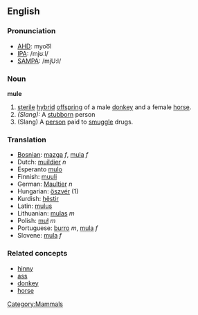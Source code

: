 ==English==
{{Wikipedia}}
===Pronunciation===
*[[w:AHD|AHD]]: myoo͞l
*[[w:IPA|IPA]]: /mjʊːl/
*[[w:SAMPA|SAMPA]]: /mjU:l/

===Noun===
'''mule'''
# [[sterile]] [[hybrid]] [[offspring]] of a male [[donkey]] and a female [[horse]].
#''(Slang):'' A [[stubborn]] person
# (Slang) A [[person]] paid to [[smuggle]] drugs.

===Translation===
*[[Bosnian]]: [[mazga]] ''f'', [[mula]] ''f''
*Dutch: [[muildier]] ''n''
*Esperanto [[mulo]]
*Finnish: [[muuli]]
*German: [[Maultier]] ''n''
*Hungarian: [[öszvér]] (1)
*Kurdish: [[hêstir]]
*Latin: [[mulus]]
*Lithuanian: [[mulas]] ''m''
*Polish: [[muł]] ''m''
*Portuguese: [[burro]] ''m'', [[mula]] ''f''
*Slovene: [[mula]] ''f''

===Related concepts===
*[[hinny]]
*[[ass]]
*[[donkey]]
*[[horse]]

[[Category:Mammals]]